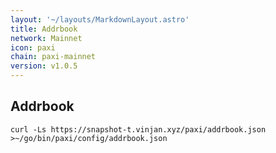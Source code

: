 ```yaml
---
layout: '~/layouts/MarkdownLayout.astro'
title: Addrbook
network: Mainnet
icon: paxi
chain: paxi-mainnet
version: v1.0.5
---
```

## Addrbook

```
curl -Ls https://snapshot-t.vinjan.xyz/paxi/addrbook.json >~/go/bin/paxi/config/addrbook.json
```
